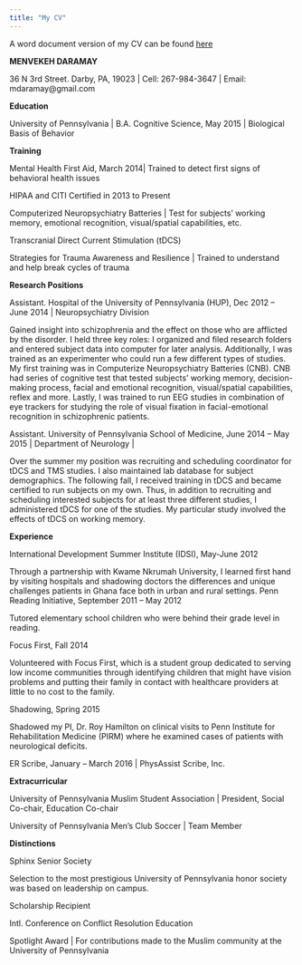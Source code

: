```yaml
---
title: "My CV"
---
```



A word document version of my CV can be found [here](https://mdaramay.github.io/CV-Daramay_mar'16.docx)

**MENVEKEH DARAMAY**

36 N 3rd Street. Darby, PA, 19023 |
Cell: 267-984-3647 |
Email: mdaramay@gmail.com

**Education**

University of Pennsylvania |
B.A. Cognitive Science, May 2015 |
Biological Basis of Behavior

**Training**

Mental Health First Aid, March 2014|
Trained to detect first signs of behavioral health issues

HIPAA and CITI
Certified in 2013 to Present

Computerized Neuropsychiatry Batteries |
Test for subjects’ working memory, emotional recognition, visual/spatial capabilities, etc.

Transcranial Direct Current Stimulation (tDCS)

Strategies for Trauma Awareness and Resilience |
Trained to understand and help break cycles of trauma

**Research Positions** 

Assistant. Hospital of the University of Pennsylvania (HUP), Dec 2012 – June 2014 |
Neuropsychiatry Division

Gained insight into schizophrenia and the effect on those who are afflicted by the disorder. I held three key roles: I organized and filed research folders and entered subject data into computer for later analysis. Additionally, I was trained as an experimenter who could run a few different types of studies. My first training was in Computerize Neuropsychiatry Batteries (CNB). CNB had series of cognitive test that tested subjects’ working memory, decision-making process, facial and emotional recognition, visual/spatial capabilities, reflex and more. Lastly, I was trained to run EEG studies in combination of eye trackers for studying the role of visual fixation in facial-emotional recognition in schizophrenic patients. 

Assistant. University of Pennsylvania School of Medicine, June 2014 – May 2015 |
Department of Neurology |

Over the summer my position was recruiting and scheduling coordinator for tDCS and TMS studies. I also maintained lab database for subject demographics. The following fall, I received training in tDCS and became certified to run subjects on my own. Thus, in addition to recruiting and scheduling interested subjects for at least three different studies, I administered tDCS for one of the studies. My particular study involved the effects of tDCS on working memory. 



**Experience**

International Development Summer Institute (IDSI), May-June 2012 

Through a partnership with Kwame Nkrumah University, I learned first hand by visiting hospitals and shadowing doctors the differences and unique challenges patients in Ghana face both in urban and rural settings.
Penn Reading Initiative, September 2011 – May 2012

Tutored elementary school children who were behind their grade level in reading. 

Focus First, Fall 2014

Volunteered with Focus First, which is a student group dedicated to serving low income communities through identifying children that might have vision problems and putting their family in contact with healthcare providers at little to no cost to the family.

Shadowing, Spring 2015

Shadowed my PI, Dr. Roy Hamilton on clinical visits to Penn Institute for Rehabilitation Medicine (PIRM) where he examined cases of patients with neurological deficits. 

ER Scribe, January – March 2016 |
PhysAssist Scribe, Inc. 

**Extracurricular**

University of Pennsylvania Muslim Student Association |
President, Social Co-chair, Education Co-chair 

University of Pennsylvania Men’s Club Soccer |
Team Member

**Distinctions**

Sphinx Senior Society

Selection to the most prestigious University of Pennsylvania honor society was based on leadership on campus.

Scholarship Recipient

Intl. Conference on Conflict Resolution Education

Spotlight Award |
For contributions made to the Muslim community at the University of Pennsylvania

